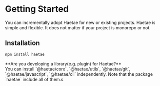 
# Getting Started

You can incrementally adopt Haetae for new or existing projects.
Haetae is simple and flexible.
It does not matter if your project is monorepo or not.

## Installation

```sh
npm install haetae
```

<Callout>
  **Are you developing a library(e.g. plugin) for Haetae?** <br />
  You can install `@haetae/core`, `@haetae/utils`, `@haetae/git`, `@haetae/javascript`,
  `@haetae/cli` independently. Note that the package `haetae` include all of them.s
</Callout>
